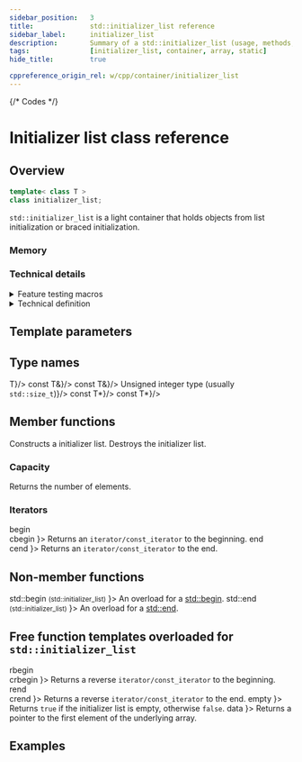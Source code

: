 ```yaml
---
sidebar_position:	3
title:				std::initializer_list reference
sidebar_label:		initializer_list
description:		Summary of a std::initializer_list (usage, methods, etc.) - C++ Language
tags:				[initializer_list, container, array, static]
hide_title:			true

cppreference_origin_rel: w/cpp/container/initializer_list
---
```



{/* Codes */}


# Initializer list class reference

## Overview

```cpp
template< class T >
class initializer_list;
```

`std::initializer_list` is a light container that holds objects from list initialization or braced initialization.

### Memory

<ImproveSection />

### Technical details

<details>
<summary>Feature testing macros</summary>
<div>

<ImproveSection />

</div>
</details>

<details>
<summary>Technical definition</summary>
<div>

An object of type `std::initializer_list<T>` is a lightweight proxy object that provides access to an array of objects of type `const T`.

A `std::initializer_list<T>` object is automatically constructed when:

 - A braced-init-list is used to list-initialize an object, where the corresponding constructor accepts an `std::initializer_list<T>` parameter
 - A braced-init-list is used as the right operand of assignment or as a function call argument, and the corresponding assignment operator/function accepts an `std::initializer_list<T>` parameter
 - A braced-init-list is bound to auto, including in a ranged for loop

Initializer lists may be implemented as a pair of pointers or pointer and length.

:::note
Copying a [`std::initializer_list`](#) does not copy the underlying objects.
:::

The underlying array is a temporary array of type `const T[N]`, in which each element is copy-initialized (except that narrowing conversions are invalid) from the corresponding element of the original initializer list. The lifetime of the underlying array is the same as any other temporary object, except that initializing an initializer list object from the array extends the lifetime of the array exactly like binding a reference to a temporary (with the same exceptions, such as for initializing a non-static class member). The underlying array may be allocated in read-only memory.

:::danger
The program is <Tooltip title={Term_IllFormed}>ill-formed</Tooltip> if an explicit or partial specialization of [`std::initializer_list`](#) is declared.
:::

</div>
</details>

<ClassSummary name="initializer_list" namespaces="std" folder="initializer_list" headerName="initializer_list">

## Template parameters

<SymbolTable noTraits>
	<Symbol name="T" desc="Type of the elements." />
</SymbolTable>

## Type names

<SymbolTable>
	<Symbol pub name="value_type" 				desc={<code>T</code>}/>
	<Symbol pub name="reference"				desc={<code>const T&amp;</code>}/>
	<Symbol pub name="const_reference"			desc={<code>const T&amp;</code>}/>
	<Symbol pub name="size_type"				desc={<>Unsigned integer type (usually <code>std::size_t</code>)</>}/>
	<Symbol pub name="iterator"					desc={<code>const T*</code>}/>
	<Symbol pub name="const_iterator"			desc={<code>const T*</code>}/>
</SymbolTable>

## Member functions

<SymbolTable>
	<Symbol pub autoLink linkName="constructors" name="(constructors)">
		Constructs a initializer list.
	</Symbol>
	<Symbol pub name="(destructor)">
		Destroys the initializer list.
	</Symbol>
</SymbolTable>

### Capacity

<SymbolTable>
	<Symbol pub autoLink name="size">
		Returns the number of elements.
	</Symbol>
</SymbolTable>

### Iterators

<SymbolTable>
	<Symbol pub autoLink linkName="begin" name={ <Since v='cpp11'> begin<br/>cbegin </Since> }>
		Returns an <code>iterator/const_iterator</code> to the beginning.
	</Symbol>
	<Symbol pub autoLink linkName="end" name={ <Since v='cpp11'> end<br/>cend </Since> }>
		Returns an <code>iterator/const_iterator</code> to the end.
	</Symbol>
</SymbolTable>

## Non-member functions

<SymbolTable noTraits>
	<Symbol name={<>std::begin <small>(std::initializer_list)</small> </>}>
		An overload for a <a href="#">std::begin</a>.
	</Symbol>
	<Symbol name={<>std::end <small>(std::initializer_list)</small> </>}>
		An overload for a <a href="#">std::end</a>.
	</Symbol>
</SymbolTable>

## Free function templates overloaded for `std::initializer_list`

<SymbolTable noTraits>
	<Symbol pub autoLink linkName="rbegin" name={ <Since v='cpp14'> rbegin<br/>crbegin </Since> }>
		Returns a reverse <code>iterator/const_iterator</code> to the beginning.
	</Symbol>
	<Symbol pub autoLink linkName="rend" name={ <Since v='cpp14'> rend<br/>crend </Since> }>
		Returns a reverse <code>iterator/const_iterator</code> to the end.
	</Symbol>
	<Symbol pub autoLink linkName="empty" name={ <Since v='cpp17'> empty </Since> }>
		Returns <code>true</code> if the initializer list is empty, otherwise <code>false</code>.
	</Symbol>
	<Symbol pub autoLink linkName="data" name={ <Since v='cpp17'> data </Since> }>
		Returns a pointer to the first element of the underlying array.
	</Symbol>
</SymbolTable>

</ClassSummary>

## Examples

<ImproveSection />
